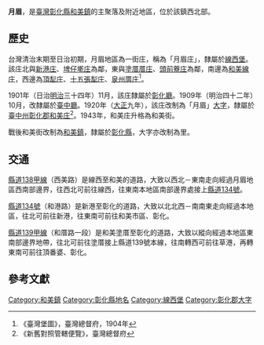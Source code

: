 {{noteTA　
|1 = zh-cn:庄; zh-hk:庄; zh-tw:庄;
}}
'''月眉'''，是[[臺灣|臺灣]][[彰化縣|彰化縣]][[和美鎮|和美鎮]]的主聚落及附近地區，位於該鎮西北部。

==歷史==
台灣清治末期至日治初期，月眉地區為一街庄，稱為「月眉庄」，隸屬於[[線西堡|線西堡]]。該庄北與[[新港_(彰化縣)|新港庄]]、[[埤仔墘庄|埤仔墘庄]]為鄰，東與[[塗厝厝庄|塗厝厝庄]]、[[頭前藔庄|頭前藔庄]]為鄰，南邊為[[和美線庄|和美線庄]]，西邊為[[頂犁庄|頂犁庄]]、[[十五張犁庄|十五張犁庄]]、[[泉州厝庄|泉州厝庄]]<ref>《臺灣堡圖》，臺灣總督府，1904年</ref>。

1901年（日治[[明治|明治]]三十四年）11月，該庄隸屬於[[彰化廳|彰化廳]]。1909年（明治四十二年）10月，改隸屬於[[臺中廳|臺中廳]]。1920年（[[大正|大正]]九年），該庄改制為「月眉」[[大字|大字]]，隸屬於[[臺中州|臺中州]][[彰化郡|彰化郡]][[和美街|和美庄]]<ref>《新舊對照管轄便覽》，臺灣總督府</ref>。1943年，和美庄升格為和美街。

戰後和美街改制為[[和美鎮|和美鎮]]，隸屬於[[彰化縣|彰化縣]]，大字亦改制為里。

==交通==
[[縣道138號#甲線|縣道138甲線]]（西美路）是線西至和美的道路，大致以西北－東南走向經過月眉地區西南部邊界，往西北可前往線西，往東南本地區南部邊界處接上[[縣道134號|縣道134號]]。

[[縣道134號|縣道134號]]（和港路）是新港至彰化的道路，大致以北北西－南南東走向經過本地區，往北可前往新港，往東南可前往和美市區、彰化。

[[縣道139號#甲線（已解編）|縣道139甲線]]（和厝路一段）是和美塗厝至彰化的道路，大致以縱向經過本地區東南部邊界地帶，往北可前往塗厝接上縣道139號本線，往南轉西可前往草港，再轉東南可前往頂番婆、彰化。

==參考文獻==
{{reflist}}

{{彰化郡}}

[[Category:和美鎮|Category:和美鎮]]
[[Category:彰化縣地名|Category:彰化縣地名]]
[[Category:線西堡|Category:線西堡]]
[[Category:彰化郡大字|Category:彰化郡大字]]